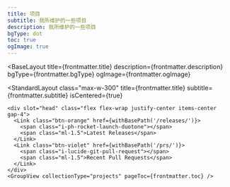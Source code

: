 ```yaml
---
title: 项目
subtitle: 我所维护的一些项目
description: 我所维护的一些项目
bgType: dot
toc: true
ogImage: true
---
```




<BaseLayout
  title={frontmatter.title}
  description={frontmatter.description}
  bgType={frontmatter.bgType}
  ogImage={frontmatter.ogImage}
>
  <StandardLayout
    class="max-w-300"
    title={frontmatter.title}
    subtitle={frontmatter.subtitle}
    isCentered={true}
  >
    <div slot="head" class="flex flex-wrap justify-center items-center gap-4">
      <Link class="btn-orange" href={withBasePath('/releases/')}>
        <span class="i-ph-rocket-launch-duotone"></span>
        <span class="ml-1.5">Latest Releases</span>
      </Link>
      <Link class="btn-violet" href={withBasePath('/prs/')}>
        <span class="i-lucide-git-pull-request"></span>
        <span class="ml-1.5">Recent Pull Requests</span>
      </Link>
    </div>
    <GroupView collectionType="projects" pageToc={frontmatter.toc} />
  </StandardLayout>
</BaseLayout>
